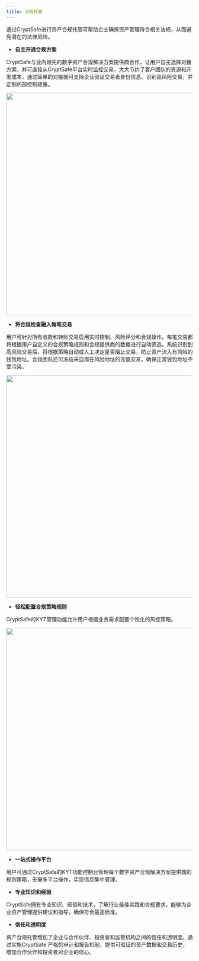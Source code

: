```yaml
---
title: 合规托管
---
```


通过CryptSafe进行资产合规托管可帮助企业确保资产管理符合相关法规，从而避免潜在的法律风险。



* **自主开通合规方案**

CryptSafe与业内领先的数字资产合规解决方案提供商合作，让用户自主选择对接方案，并可直接从CryptSafe平台实时监控交易，大大节约了客户团队的资源和开发成本，通过简单的对接就可支持企业验证交易者身份信息、识别高风险交易，并定制内部控制政策。

<div className="w-full flex items-center justify-center">
    <img src="/images/introduction/openkyt.png" width="600"/>
</div>

* **将合规检查融入每笔交易**

用户可针对所有收款和转账交易启用实时控制、风险评分和合规操作。每笔交易都将根据用户自定义的合规策略规则和合规提供商的数据进行自动筛选。系统识别到高风险交易后，将根据策略自动或人工决定是否阻止交易，防止资产流入有风险的钱包地址。合规团队还可冻结来自潜在风险地址的充值交易，确保正常钱包地址不受污染。

<div className="w-full flex items-center justify-center">
    <img src="/images/introduction/processkyt.png" width="600"/>
</div>

* **轻松配置合规策略规则**

CryptSafe的KYT管理功能允许用户根据业务需求配置个性化的风控策略。

<div className="w-full flex items-center justify-center">
    <img src="/images/introduction/kytstrategy.png" width="600"/>
</div>

* **一站式操作平台**

用户可通过CryptSafe的KYT功能控制台管理每个数字资产合规解决方案提供商的规则策略，无需多平台操作，实现信息集中管理。

* **专业知识和经验**

CryptSafe拥有专业知识、经验和技术，了解行业最佳实践和合规要求，能够为企业资产管理提供建议和指导，确保符合最高标准。

* **信任和透明度**

资产合规托管增加了企业与合作伙伴、投资者和监管机构之间的信任和透明度。通过实施CryptSafe 严格的审计和报告机制，提供可验证的资产数据和交易历史，增加合作伙伴和投资者对企业的信心。